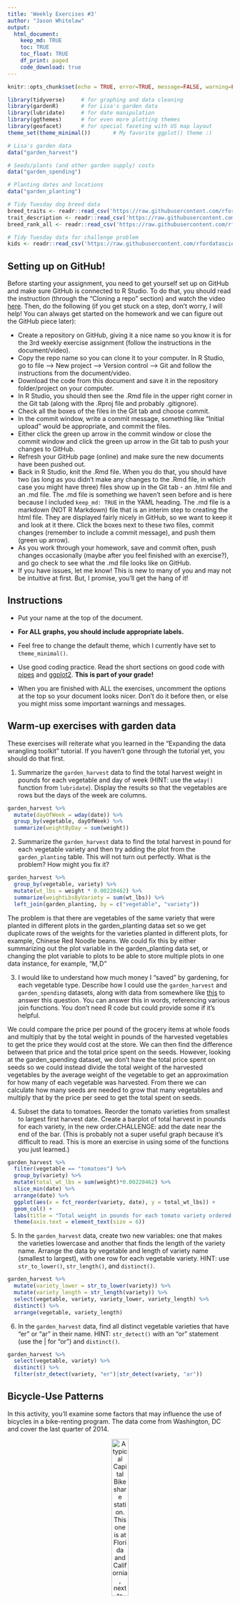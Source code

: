 ```yaml
---
title: 'Weekly Exercises #3'
author: "Jason Whitelaw"
output: 
  html_document:
    keep_md: TRUE
    toc: TRUE
    toc_float: TRUE
    df_print: paged
    code_download: true
---
```



```r
knitr::opts_chunk$set(echo = TRUE, error=TRUE, message=FALSE, warning=FALSE)
```

```r
library(tidyverse)     # for graphing and data cleaning
library(gardenR)       # for Lisa's garden data
library(lubridate)     # for date manipulation
library(ggthemes)      # for even more plotting themes
library(geofacet)      # for special faceting with US map layout
theme_set(theme_minimal())       # My favorite ggplot() theme :)
```

```r
# Lisa's garden data
data("garden_harvest")

# Seeds/plants (and other garden supply) costs
data("garden_spending")

# Planting dates and locations
data("garden_planting")

# Tidy Tuesday dog breed data
breed_traits <- readr::read_csv('https://raw.githubusercontent.com/rfordatascience/tidytuesday/master/data/2022/2022-02-01/breed_traits.csv')
trait_description <- readr::read_csv('https://raw.githubusercontent.com/rfordatascience/tidytuesday/master/data/2022/2022-02-01/trait_description.csv')
breed_rank_all <- readr::read_csv('https://raw.githubusercontent.com/rfordatascience/tidytuesday/master/data/2022/2022-02-01/breed_rank.csv')

# Tidy Tuesday data for challenge problem
kids <- readr::read_csv('https://raw.githubusercontent.com/rfordatascience/tidytuesday/master/data/2020/2020-09-15/kids.csv')
```

## Setting up on GitHub!

Before starting your assignment, you need to get yourself set up on GitHub and make sure GitHub is connected to R Studio. To do that, you should read the instruction (through the "Cloning a repo" section) and watch the video [here](https://github.com/llendway/github_for_collaboration/blob/master/github_for_collaboration.md). Then, do the following (if you get stuck on a step, don't worry, I will help! You can always get started on the homework and we can figure out the GitHub piece later):

* Create a repository on GitHub, giving it a nice name so you know it is for the 3rd weekly exercise assignment (follow the instructions in the document/video).  
* Copy the repo name so you can clone it to your computer. In R Studio, go to file --> New project --> Version control --> Git and follow the instructions from the document/video.  
* Download the code from this document and save it in the repository folder/project on your computer.  
* In R Studio, you should then see the .Rmd file in the upper right corner in the Git tab (along with the .Rproj file and probably .gitignore).  
* Check all the boxes of the files in the Git tab and choose commit.  
* In the commit window, write a commit message, something like "Initial upload" would be appropriate, and commit the files.  
* Either click the green up arrow in the commit window or close the commit window and click the green up arrow in the Git tab to push your changes to GitHub.  
* Refresh your GitHub page (online) and make sure the new documents have been pushed out.  
* Back in R Studio, knit the .Rmd file. When you do that, you should have two (as long as you didn't make any changes to the .Rmd file, in which case you might have three) files show up in the Git tab - an .html file and an .md file. The .md file is something we haven't seen before and is here because I included `keep_md: TRUE` in the YAML heading. The .md file is a markdown (NOT R Markdown) file that is an interim step to creating the html file. They are displayed fairly nicely in GitHub, so we want to keep it and look at it there. Click the boxes next to these two files, commit changes (remember to include a commit message), and push them (green up arrow).  
* As you work through your homework, save and commit often, push changes occasionally (maybe after you feel finished with an exercise?), and go check to see what the .md file looks like on GitHub.  
* If you have issues, let me know! This is new to many of you and may not be intuitive at first. But, I promise, you'll get the hang of it! 



## Instructions

* Put your name at the top of the document. 

* **For ALL graphs, you should include appropriate labels.** 

* Feel free to change the default theme, which I currently have set to `theme_minimal()`. 

* Use good coding practice. Read the short sections on good code with [pipes](https://style.tidyverse.org/pipes.html) and [ggplot2](https://style.tidyverse.org/ggplot2.html). **This is part of your grade!**

* When you are finished with ALL the exercises, uncomment the options at the top so your document looks nicer. Don't do it before then, or else you might miss some important warnings and messages.


## Warm-up exercises with garden data

These exercises will reiterate what you learned in the "Expanding the data wrangling toolkit" tutorial. If you haven't gone through the tutorial yet, you should do that first.

  1. Summarize the `garden_harvest` data to find the total harvest weight in pounds for each vegetable and day of week (HINT: use the `wday()` function from `lubridate`). Display the results so that the vegetables are rows but the days of the week are columns.

```r
garden_harvest %>%
  mutate(dayOfWeek = wday(date)) %>%
  group_by(vegetable, dayOfWeek) %>%
  summarize(weightByDay = sum(weight))
```

  2. Summarize the `garden_harvest` data to find the total harvest in pound for each vegetable variety and then try adding the plot from the `garden_planting` table. This will not turn out perfectly. What is the problem? How might you fix it?

```r
garden_harvest %>%
  group_by(vegetable, variety) %>%
  mutate(wt_lbs = weight * 0.00220462) %>%
  summarize(weightLbsByVariety = sum(wt_lbs)) %>%
  left_join(garden_planting, by = c("vegetable", "variety"))
```

The problem is that there are vegetables of the same variety that were planted in different plots in the garden_planting dataa set so we get duplicate rows of the weights for the varieties planted in different plots, for example, Chinese Red Noodle beans. We could fix this by either summarizing out the plot variable in the garden_planting data set, or changing the plot variable to plots to be able to store multiple plots in one data instance, for example, "M,D"

  3. I would like to understand how much money I "saved" by gardening, for each vegetable type. Describe how I could use the `garden_harvest` and `garden_spending` datasets, along with data from somewhere like [this](https://products.wholefoodsmarket.com/search?sort=relevance&store=10542) to answer this question. You can answer this in words, referencing various join functions. You don't need R code but could provide some if it's helpful.

We could compare the price per pound of the grocery items at whole foods and multiply that by the total weight in pounds of the harvested vegetables to get the price they would cost at the store. We can then find the difference between that price and the total price spent on the seeds. However, looking at the garden_spending dataset, we don't have the total price spent on seeds so we could instead divide the total weight of the harvested vegetables by the average weight of the vegetable to get an approximation for how many of each vegetable was harvested. From there we can calculate how many seeds are needed to grow that many vegetables and multiply that by the price per seed to get the total spent on seeds.

  4. Subset the data to tomatoes. Reorder the tomato varieties from smallest to largest first harvest date. Create a barplot of total harvest in pounds for each variety, in the new order.CHALLENGE: add the date near the end of the bar. (This is probably not a super useful graph because it's difficult to read. This is more an exercise in using some of the functions you just learned.)

```r
garden_harvest %>%
  filter(vegetable == "tomatoes") %>%
  group_by(variety) %>%
  mutate(total_wt_lbs = sum(weight)*0.00220462) %>%
  slice_min(date) %>%
  arrange(date) %>%
  ggplot(aes(x = fct_reorder(variety, date), y = total_wt_lbs)) +
  geom_col() + 
  labs(title = "Total weight in pounds for each tomato variety ordered by first harvest date", x = "Variety", y = "Total Weight in Pounds") +
  theme(axis.text = element_text(size = 6))
```

  5. In the `garden_harvest` data, create two new variables: one that makes the varieties lowercase and another that finds the length of the variety name. Arrange the data by vegetable and length of variety name (smallest to largest), with one row for each vegetable variety. HINT: use `str_to_lower()`, `str_length()`, and `distinct()`.
  
```r
garden_harvest %>%
  mutate(variety_lower = str_to_lower(variety)) %>%
  mutate(variety_length = str_length(variety)) %>%
  select(vegetable, variety, variety_lower, variety_length) %>%
  distinct() %>%
  arrange(vegetable, variety_length)
```

  6. In the `garden_harvest` data, find all distinct vegetable varieties that have "er" or "ar" in their name. HINT: `str_detect()` with an "or" statement (use the | for "or") and `distinct()`.

```r
garden_harvest %>%
  select(vegetable, variety) %>%
  distinct() %>%
  filter(str_detect(variety, "er")|str_detect(variety, "ar"))
```


## Bicycle-Use Patterns

In this activity, you'll examine some factors that may influence the use of bicycles in a bike-renting program.  The data come from Washington, DC and cover the last quarter of 2014.

<center>

![A typical Capital Bikeshare station. This one is at Florida and California, next to Pleasant Pops.](https://www.macalester.edu/~dshuman1/data/112/bike_station.jpg){width="30%"}


![One of the vans used to redistribute bicycles to different stations.](https://www.macalester.edu/~dshuman1/data/112/bike_van.jpg){width="30%"}

</center>

Two data tables are available:

- `Trips` contains records of individual rentals
- `Stations` gives the locations of the bike rental stations

Here is the code to read in the data. We do this a little differently than usual, which is why it is included here rather than at the top of this file. To avoid repeatedly re-reading the files, start the data import chunk with `{r cache = TRUE}` rather than the usual `{r}`.

```r
data_site <- 
  "https://www.macalester.edu/~dshuman1/data/112/2014-Q4-Trips-History-Data.rds" 
Trips <- readRDS(gzcon(url(data_site)))
Stations<-read_csv("http://www.macalester.edu/~dshuman1/data/112/DC-Stations.csv")
```

**NOTE:** The `Trips` data table is a random subset of 10,000 trips from the full quarterly data. Start with this small data table to develop your analysis commands. **When you have this working well, you should access the full data set of more than 600,000 events by removing `-Small` from the name of the `data_site`.**

### Temporal patterns

It's natural to expect that bikes are rented more at some times of day, some days of the week, some months of the year than others. The variable `sdate` gives the time (including the date) that the rental started. Make the following plots and interpret them:

  7. A density plot, which is a smoothed out histogram, of the events versus `sdate`. Use `geom_density()`.
  
```r
Trips %>%
  ggplot() +
  geom_density(aes(x = sdate)) +
  labs(title = "Bike Rentals by Date", x = "Date", y = "Density")
```
  
More bikes are rented during the months of October and Novemeber as compared to December and January.
  
  8. A density plot of the events versus time of day.  You can use `mutate()` with `lubridate`'s  `hour()` and `minute()` functions to extract the hour of the day and minute within the hour from `sdate`. Hint: A minute is 1/60 of an hour, so create a variable where 3:30 is 3.5 and 3:45 is 3.75.
  
```r
Trips %>%
  mutate(time = hour(sdate) + minute(sdate)/60) %>%
  ggplot() + 
  geom_density(aes(x = time)) + 
  labs(title = "Bike Rentals by Time", y = "Density", x = "Time")
```

A majority of bikes are rented out between the hours of 8am and 8pm with large spikes at 8am and 6pm and a dip in between these times.
  
  9. A bar graph of the events versus day of the week. Put day on the y-axis.
  
```r
Trips %>%
  mutate(weekday = wday(sdate)) %>%
  ggplot() + 
  geom_bar(aes(y = weekday)) + 
  labs(title = "Bike Rentals by Day of the Week", y = "Day of the Week (1 = Sunday)")
```
  
The least bikes are rented on Saturday and Sunday, while the days during the week have the most rentals, with Friday having the most, closely followed by Monday and Thursday.
  
  10. Facet your graph from exercise 8. by day of the week. Is there a pattern?
  
```r
Trips %>%
  mutate(time = hour(sdate) + minute(sdate)/60) %>%
  mutate(weekday = wday(sdate)) %>%
  ggplot() + 
  geom_density(aes(x = time)) +
  labs(title = "Bike Rental Times for Days of the Week (1 = Sunday)", y = "Density", x = "Time") +
  facet_wrap(vars(weekday))
```
  
For the weekdays we see the spikes in rentals at times when people are going and leaving work, however for the weekend, we see a general trend of rentals during the middle of the day. 
  
The variable `client` describes whether the renter is a regular user (level `Registered`) or has not joined the bike-rental organization (`Causal`). The next set of exercises investigate whether these two different categories of users show different rental behavior and how `client` interacts with the patterns you found in the previous exercises. 

  11. Change the graph from exercise 10 to set the `fill` aesthetic for `geom_density()` to the `client` variable. You should also set `alpha = .5` for transparency and `color=NA` to suppress the outline of the density function.
  
```r
Trips %>%
  mutate(time = hour(sdate) + minute(sdate)/60) %>%
  mutate(weekday = wday(sdate)) %>%
  ggplot() + 
  geom_density(aes(x = time, fill = client), alpha = .5, color = NA) +
  labs(title = "Bike Rental Times for Days of the Week by Client (1 = Sunday)", y = "Density", x = "Time") +
  facet_wrap(vars(weekday))
```

We see that it is the registered users who are using the bike rentals for commuting to and from work, while the casual users are using the bike rentals mostly during the middle of the day, regardless of the day of the week.

  12. Change the previous graph by adding the argument `position = position_stack()` to `geom_density()`. In your opinion, is this better or worse in terms of telling a story? What are the advantages/disadvantages of each?
  
```r
Trips %>%
  mutate(time = hour(sdate) + minute(sdate)/60) %>%
  mutate(weekday = wday(sdate)) %>%
  ggplot() + 
  geom_density(aes(x = time, fill = client), alpha = .5, color = NA, position = position_stack()) +
  labs(title = "Bike Rental Times for Days of the Week by Client (1 = Sunday)", y = "Density", x = "Time") +
  facet_wrap(vars(weekday))
```
  
In my opinion, this graph is worse at telling the story. It is much harder to see that it is really just the registered clients commuting to and from work with the bikes while the casual users are using it throughout the day. The advantage to the previous graph is we can individually see the distribution of each client while the advantage of this graph is to see the total distribution as well, but at the sacrifice of more information regarding the two categories of client.
  
  13. In this graph, go back to using the regular density plot (without `position = position_stack()`). Add a new variable to the dataset called `weekend` which will be "weekend" if the day is Saturday or Sunday and  "weekday" otherwise (HINT: use the `ifelse()` function and the `wday()` function from `lubridate`). Then, update the graph from the previous problem by faceting on the new `weekend` variable. 
  
```r
Trips %>%
  mutate(time = hour(sdate) + minute(sdate)/60) %>%
  mutate(weekday = wday(sdate)) %>%
  mutate(weekend = weekday == 1 | weekday == 7) %>%
  ggplot() + 
  geom_density(aes(x = time, fill = client), alpha = .5, color = NA) +
  labs(title = "Bike Rental Times for Weekend vs Weekday by Client (TRUE = Weekend)", y = "Density", x = "Time") +
  facet_wrap(vars(weekend))
```
  
Here we can see a similar conclusion to our previous graphs, but in a more compact and clear way. The registered riders are using the bikes during the week for commuting to work, but also using the bikes during the weekend during the day, while the casual riders are using the bikes during both the week and weekend for use during the day.
  
  14. Change the graph from the previous problem to facet on `client` and fill with `weekday`. What information does this graph tell you that the previous didn't? Is one graph better than the other?
  
```r
Trips %>%
  mutate(time = hour(sdate) + minute(sdate)/60) %>%
  mutate(weekday = wday(sdate)) %>%
  mutate(weekend = weekday == 1 | weekday == 7) %>%
  ggplot() + 
  geom_density(aes(x = time, fill = weekend), alpha = .5, color = NA) +
  labs(title = "Bike Rental Times for Client Type by Weekend vs Weekday (TRUE = Weekend)", y = "Density", x = "Time") +
  facet_wrap(vars(client))
```
  
This plot allows us to directly compare the distributions of weekend vs weekday bike rentals as supposed to more directly comparing client types. Neither graph is better than the other in my opinion. I would choose the first graph to emphasize the comparison between client type as those distributions are overlapping, while using the second graph to emphasize weekend vs weekday.
  
### Spatial patterns

  15. Use the latitude and longitude variables in `Stations` to make a visualization of the total number of departures from each station in the `Trips` data. Use either color or size to show the variation in number of departures. We will improve this plot next week when we learn about maps!
  
```r
Trips %>%
  left_join(Stations, by = c("sstation" = "name")) %>%
  group_by(lat, long) %>%
  mutate(Departures = n()) %>%
  ggplot() + 
  geom_jitter(aes(x = long, y = lat, color = Departures)) + 
  labs(title = "Latitude and longitude of stations colored by number of departures", x = "longitude", y = "latitude")
```
  
  16. Only 14.4% of the trips in our data are carried out by casual users. Create a plot that shows which area(s) have stations with a much higher percentage of departures by casual users. What patterns do you notice? (Again, we'll improve this next week when we learn about maps).
  
```r
Trips %>%
  left_join(Stations, by = c("sstation" = "name")) %>%
  group_by(lat, long) %>%
  mutate(Departures = n()) %>%
  group_by(lat, long) %>%
  mutate(percentCasual = sum(client=="Casual")/(sum(client=="Registered")+sum(client=="Casual"))) %>%
  ggplot() + 
  geom_jitter(aes(x = long, y = lat, color = Departures, size = percentCasual)) + 
  labs(title = "Latitude and longitude of stations colored by number of departures, sized by ratio of casual users", x = "longitude", y = "latitude")
```
  
**DID YOU REMEMBER TO GO BACK AND CHANGE THIS SET OF EXERCISES TO THE LARGER DATASET? IF NOT, DO THAT NOW.**

## Dogs!

In this section, we'll use the data from 2022-02-01 Tidy Tuesday. If you didn't use that data or need a little refresher on it, see the [website](https://github.com/rfordatascience/tidytuesday/blob/master/data/2022/2022-02-01/readme.md).

  17. The final product of this exercise will be a graph that has breed on the y-axis and the sum of the numeric ratings in the `breed_traits` dataset on the x-axis, with a dot for each rating. First, create a new dataset called `breed_traits_total` that has two variables -- `Breed` and `total_rating`. The `total_rating` variable is the sum of the numeric ratings in the `breed_traits` dataset (we'll use this dataset again in the next problem). Then, create the graph just described. Omit Breeds with a `total_rating` of 0 and order the Breeds from highest to lowest ranked. You may want to adjust the `fig.height` and `fig.width` arguments inside the code chunk options (eg. `{r, fig.height=8, fig.width=4}`) so you can see things more clearly - check this after you knit the file to assure it looks like what you expected.

```r
breed_traits_total <- breed_traits %>%
  mutate(total_rating = rowSums(.[2:7]) + rowSums(.[10:17])) %>%
  summarize(Breed, total_rating)
breed_traits_total %>%
  filter(total_rating>0) %>%
  ggplot() + 
  geom_col(aes(x = total_rating, y = fct_reorder(Breed, total_rating))) +
  labs(title = "Dog Breeds sorted by Total Rating", y = "Breed", x = "Total Rating")
```

  18. The final product of this exercise will be a graph with the top-20 dogs in total ratings (from previous problem) on the y-axis, year on the x-axis, and points colored by each breed's ranking for that year (from the `breed_rank_all` dataset). The points within each breed will be connected by a line, and the breeds should be arranged from the highest median rank to lowest median rank ("highest" is actually the smallest numer, eg. 1 = best). After you're finished, think of AT LEAST one thing you could you do to make this graph better. HINTS: 1. Start with the `breed_rank_all` dataset and pivot it so year is a variable. 2. Use the `separate()` function to get year alone, and there's an extra argument in that function that can make it numeric. 3. For both datasets used, you'll need to `str_squish()` Breed before joining. 
  
```r
breed_rank_all %>%
  select(-links, -Image) %>%
  pivot_longer(cols = -Breed, names_to = "year", values_to = "rank") %>%
  separate(year, into = "Year") %>%
  left_join(breed_traits_total, by = c("Breed")) %>%
  arrange(desc(total_rating)) %>%
  filter(total_rating > 48) %>%
  ggplot(aes(y = Breed, x = Year, color = rank)) + 
  geom_point() +
  geom_line()
```
  
  19. Create your own! Requirements: use a `join` or `pivot` function (or both, if you'd like), a `str_XXX()` function, and a `fct_XXX()` function to create a graph using any of the dog datasets. One suggestion is to try to improve the graph you created for the Tidy Tuesday assignment. If you want an extra challenge, find a way to use the dog images in the `breed_rank_all` file - check out the `ggimage` library and [this resource](https://wilkelab.org/ggtext/) for putting images as labels.
  
```r
breed_rank_all %>%
  select(-links, -Image) %>%
  pivot_longer(cols = -Breed, names_to = "year", values_to = "rank") %>%
  separate(year, into = "Year") %>%
  left_join(breed_traits_total, by = c("Breed")) %>%
  arrange(desc(total_rating)) %>%
  filter(total_rating>0) %>%
  group_by(Breed) %>%
  mutate(avg_rank = mean(rank)) %>%
  ggplot(aes(x = total_rating, y = avg_rank)) +
  geom_point() +
  labs(title = "Dog Breeds by Total Rating and Average Ranking", y = "Average Ranking", x = "Total Rating") +
  geom_text(aes(label = ifelse((avg_rank<50&total_rating>50), as.character(str_to_title(Breed)),'')), hjust=-.1, vjust=-.5, size = 2)
```
  
## GitHub link

  20. Below, provide a link to your GitHub page with this set of Weekly Exercises. Specifically, if the name of the file is 03_exercises.Rmd, provide a link to the 03_exercises.md file, which is the one that will be most readable on GitHub.
  
https://github.com/jawhitelaw/stat112_03_exercises/blob/main/03_exercises.Rmd

## Challenge problem! 

This problem uses the data from the Tidy Tuesday competition this week, `kids`. If you need to refresh your memory on the data, read about it [here](https://github.com/rfordatascience/tidytuesday/blob/master/data/2020/2020-09-15/readme.md). 

  21. In this exercise, you are going to try to replicate the graph below, created by Georgios Karamanis. I'm sure you can find the exact code on GitHub somewhere, but **DON'T DO THAT!** You will only be graded for putting an effort into this problem. So, give it a try and see how far you can get without doing too much googling. HINT: use `facet_geo()`. The graphic won't load below since it came from a location on my computer. So, you'll have to reference the original html on the moodle page to see it.
  

**DID YOU REMEMBER TO UNCOMMENT THE OPTIONS AT THE TOP?**
